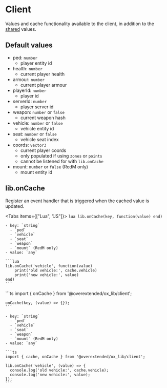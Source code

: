 
# Client

Values and cache functionality available to the client, in addition to the [shared](../Shared) values.

## Default values

- ped: `number`
  - player entity id
- health: `number`
  - current player health
- armour: `number`
  - current player armour
- playerId: `number`
  - player id
- serverId: `number`
  - player server id
- weapon: `number` or `false`
  - current weapon hash
- vehicle: `number` or `false`
  - vehicle entity id
- seat: `number` or `false`
  - vehicle seat index
- coords: `vector3`
  - current player coords
  - only populated if using `zones` or `points`
  - cannot be listened for with `lib.onCache`
- mount: `number` or `false` (RedM only)
  - mount entity id

## lib.onCache

Register an event handler that is triggered when the cached value is updated.

<Tabs items={["Lua", "JS"]}>
  <Tab>
    ```lua
    lib.onCache(key, function(value) end)
    ```

    - key: `string`
      - `ped`
      - `vehicle`
      - `seat`
      - `weapon`
      - `mount` (RedM only)
    - value: `any`

    ```lua
    lib.onCache('vehicle', function(value)
        print('old vehicle:', cache.vehicle)
        print('new vehicle:', value)
    end)
    ```
  </Tab>
  <Tab>
    ```ts
    import { onCache } from '@overextended/ox_lib/client';

    onCache(key, (value) => {});
    ```

    - key: `string`
      - `ped`
      - `vehicle`
      - `seat`
      - `weapon`
      - `mount` (RedM only)
    - value: `any`

    ```ts
    import { cache, onCache } from '@overextended/ox_lib/client';

    lib.onCache('vehicle', (value) => {
      console.log('old vehicle:', cache.vehicle);
      console.log('new vehicle:', value);
    });
    ```
  </Tab>
</Tabs>
